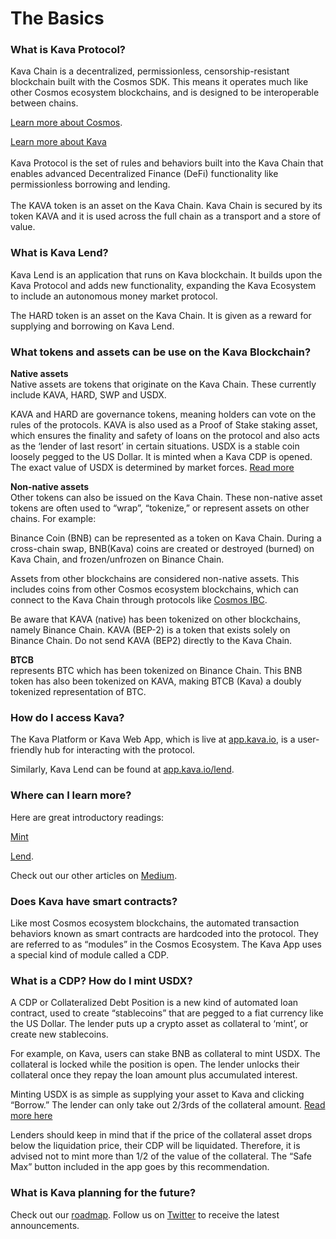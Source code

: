 # The Basics

### What is Kava Protocol?

Kava Chain is a decentralized, permissionless, censorship-resistant blockchain built with the Cosmos SDK. This means it operates much like other Cosmos ecosystem blockchains, and is designed to be interoperable between chains.

[Learn more about Cosmos](https://cosmos.network/).

[Learn more about Kava](https://medium.com/kava-labs/kava-protocol-101-ce3beb0fa8b8)  
‍  
Kava Protocol is the set of rules and behaviors built into the Kava Chain that enables advanced Decentralized Finance (DeFi) functionality like permissionless borrowing and lending.  
‍  
The KAVA token is an asset on the Kava Chain. Kava Chain is secured by its token KAVA and it is used across the full chain as a transport and a store of value.

### What is Kava Lend?

Kava Lend is an application that runs on Kava blockchain. It builds upon the Kava Protocol and adds new functionality, expanding the Kava Ecosystem to include an autonomous money market protocol.

The HARD token is an asset on the Kava Chain. It is given as a reward for supplying and borrowing on Kava Lend.

### What tokens and assets can be use on the Kava Blockchain?

**Native assets**  
Native assets are tokens that originate on the Kava Chain. These currently include KAVA, HARD, SWP and USDX.

KAVA and HARD are governance tokens, meaning holders can vote on the rules of the protocols. KAVA is also used as a Proof of Stake staking asset, which ensures the finality and safety of loans on the protocol and also acts as the ‘lender of last resort’ in certain situations. USDX is a stable coin loosely pegged to the US Dollar. It is minted when a Kava CDP is opened. The exact value of USDX is determined by market forces. [Read more](https://medium.com/kava-labs/usdx-stability-mechanics-12bf23ed957b)

**Non-native assets**  
Other tokens can also be issued on the Kava Chain. These non-native asset tokens are often used to “wrap”, “tokenize,” or represent assets on other chains. For example:

Binance Coin (BNB) can be represented as a token on Kava Chain. During a cross-chain swap, BNB(Kava) coins are created or destroyed (burned) on Kava Chain, and frozen/unfrozen on Binance Chain.

Assets from other blockchains are considered non-native assets. This includes coins from other Cosmos ecosystem blockchains, which can connect to the Kava Chain through protocols like [Cosmos IBC](https://cosmos.network/ibc).

Be aware that KAVA (native) has been tokenized on other blockchains, namely Binance Chain. KAVA (BEP-2) is a token that exists solely on Binance Chain. Do not send KAVA (BEP2) directly to the Kava Chain.

**BTCB**  
represents BTC which has been tokenized on Binance Chain. This BNB token has also been tokenized on KAVA, making BTCB (Kava) a doubly tokenized representation of BTC.

### How do I access Kava?

The Kava Platform or Kava Web App, which is live at [app.kava.io](https://app.kava.io/), is a user-friendly hub for interacting with the protocol.

Similarly, Kava Lend can be found at [app.kava.io/lend](https://app.kava.io/lend).

### Where can I learn more?

Here are great introductory readings:

[Mint](https://medium.com/kava-labs/kava-protocol-101-ce3beb0fa8b8)

[Lend](https://medium.com/kava-labs/introducing-harvest-io-the-worlds-first-cross-chain-money-market-a27535a5d91a).

Check out our other articles on [Medium](https://medium.com/kava-labs).

### Does Kava have smart contracts?

Like most Cosmos ecosystem blockchains, the automated transaction behaviors known as smart contracts are hardcoded into the protocol. They are referred to as “modules” in the Cosmos Ecosystem. The Kava App uses a special kind of module called a CDP.

### What is a CDP? How do I mint USDX?

A CDP or Collateralized Debt Position is a new kind of automated loan contract, used to create “stablecoins” that are pegged to a fiat currency like the US Dollar. The lender puts up a crypto asset as collateral to ‘mint’, or create new stablecoins.

For example, on Kava, users can stake BNB as collateral to mint USDX. The collateral is locked while the position is open. The lender unlocks their collateral once they repay the loan amount plus accumulated interest.

Minting USDX is as simple as supplying your asset to Kava and clicking “Borrow.” The lender can only take out 2/3rds of the collateral amount. [Read more here](https://medium.com/kava-labs/borrow-usdx-on-kavas-web-app-using-trust-wallet-8540ba61f7a4)

Lenders should keep in mind that if the price of the collateral asset drops below the liquidation price, their CDP will be liquidated. Therefore, it is advised not to mint more than 1/2 of the value of the collateral. The “Safe Max” button included in the app goes by this recommendation.

### What is Kava planning for the future?

Check out our [roadmap](https://medium.com/kava-labs/kava-2021-roadmap-91f839a0907b). Follow us on [Twitter](https://twitter.com/kava_labs) to receive the latest announcements.
